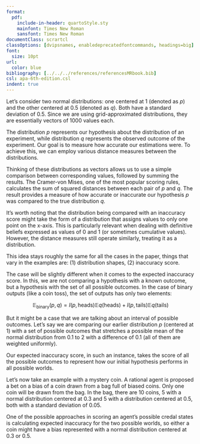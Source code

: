 ```yaml
---
format:
  pdf:
    include-in-header: quartoStyle.sty
    mainfont: Times New Roman
    sansfont: Times New Roman
documentClass: scrartcl
classOptions: [dvipsnames, enabledeprecatedfontcommands, headings=big]
font:
  size: 10pt
url:
  color: blue
bibliography: [../../../references/referencesMRbook.bib]
csl: apa-6th-edition.csl
indent: true
---
```



Let's consider two normal distributions: one centered at 1 (denoted as $p$) and the other centered at 0.5 (denoted as $q$). Both have a standard deviation of 0.5. Since we are using grid-approximated distributions, they are essentially vectors of 1000 values each.

The distribution $p$ represents our hypothesis about the distribution of an experiment, while distribution $q$ represents the observed outcome of the experiment. Our goal is to measure how accurate our estimations were. To achieve this, we can employ various distance measures between the distributions.

Thinking of these distributions as vectors allows us to use a simple comparison between corresponding values, followed by summing the results. The Cramer-von Mises, one of the most popular scoring rules, calculates the sum of squared distances between each pair of $p$ and $q$. The result provides a measure of how accurate or inaccurate our hypothesis $p$ was compared to the true distribution $q$.

\begin{align*}
D_{\text{CM}}(p,q) & = \sum_{x} \vert P(x) - Q(x)\vert^2 
\end{align*}

It's worth noting that the distribution being compared with an inaccuracy score might take the form of a distribution that assigns values to only one point on the x-axis. This is particularly relevant when dealing with definitive beliefs expressed as values of 0 and 1 (or sometimes cumulative values). However, the distance measures still operate similarly, treating it as a distribution.

This idea stays roughly the same for all the cases in the paper, things that vary in the examples are: (1) distribution shapes, (2) inaccuracy score.

The case will be slightly different when it comes to the expected inaccuracy score. In this, we are not comparing a hypothesis with a known outcome, but a hypothesis with the set of all possible outcomes. In the case of binary outputs (like a coin toss), the set of outputs has only two elements:

$$
\mathbb{E}_{\mathsf{binary}}(p, q) = I(p, \mathsf{heads}) \mathbb{E}q(\mathsf{heads}) + I(p, \mathsf{tails}) \mathbb{E}q(\mathsf{tails})
$$

But it might be a case that we are talking about an interval of possible outcomes. Let's say we are comparing our earlier distribution $p$ (centered at 1) with a set of possible outcomes that stretches a possible mean of the normal distribution from 0.1 to 2 with a difference of 0.1 (all of them are weighted uniformly). 

Our expected inaccuracy score, in such an instance, takes the score of all the possible outcomes to represent how our initial hypothesis performs in all possible worlds.

Let's now take an example with a mystery coin. A rational agent is proposed a bet on a bias of a coin drawn from a bag full of biased coins. Only one coin will be drawn from the bag. In the bag, there are 10 coins, 5 with a normal distribution centered at 0.3 and 5 with a distribution centered at 0.5, both with a standard deviation of 0.05.

One of the possible approaches in scoring an agent's possible credal states is calculating expected inaccuracy for the two possible worlds, so either a coin might have a bias represented with a normal distribution centered at 0.3 or 0.5.
